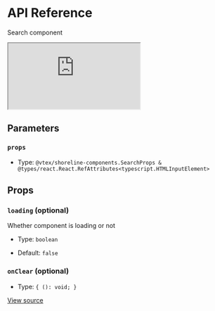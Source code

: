 # API Reference

Search component

<iframe src="https://620e870c28c4ae003a705d42-qjkehvuexh.chromatic.com/?path=/story/components-search--play&full=1&shortcuts=false&singleStory=true" 
    style={{"width":"100%","height":600,"border":0,"borderRadius":4}}></iframe>

## Parameters

### `props`

- Type: `@vtex/shoreline-components.SearchProps & @types/react.React.RefAttributes<typescript.HTMLInputElement>`

## Props

### `loading` (optional)

Whether component is loading or not

- Type: `boolean`

- Default: `false`

### `onClear` (optional)

- Type: `{ (): void; }`

[View source](https://github.com/vtex/shoreline/blob/62dc6a4d6/packages/components/src/search/search.tsx#L16)
